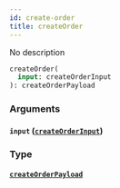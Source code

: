 ```yaml
---
id: create-order
title: createOrder
---
```


No description

```graphql
createOrder(
  input: createOrderInput
): createOrderPayload

```

### Arguments

#### `input` ([`createOrderInput`](/v1/inputs/create-order-input))

### Type

#### [`createOrderPayload`](/v1/objects/create-order-payload)
